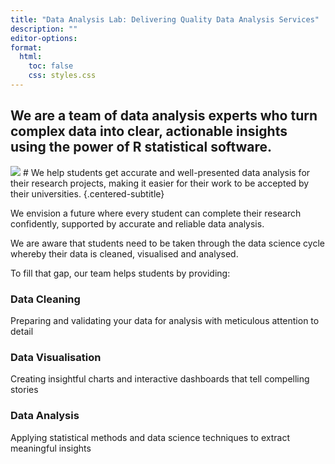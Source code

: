 ```yaml
---
title: "Data Analysis Lab: Delivering Quality Data Analysis Services"
description: ""
editor-options:
format: 
  html: 
    toc: false
    css: styles.css
---
```


::: hero-section
# We are a team of data analysis experts who turn complex data into clear, actionable insights using the power of R statistical software. 
![](images/presentation.png){.hero-image}
# We help students get accurate and well-presented data analysis for their research projects, making it easier for their work to be accepted by their universities. {.centered-subtitle}

:::

::::::::: main-content
::: {.content-block .intro}
We envision a future where every student can complete their research confidently, supported by accurate and reliable data analysis.

:::

::: content-block
We are aware that students need to be taken through the data science cycle whereby their data is cleaned, visualised and analysed.

To fill that gap, our team helps students by providing:
:::

:::::: services-grid
::: service-card
### **Data Cleaning**

Preparing and validating your data for analysis with meticulous attention to detail
:::

::: service-card
### **Data Visualisation**

Creating insightful charts and interactive dashboards that tell compelling stories
:::

::: service-card
### **Data Analysis**

Applying statistical methods and data science techniques to extract meaningful insights
:::
::::::
:::::::::
